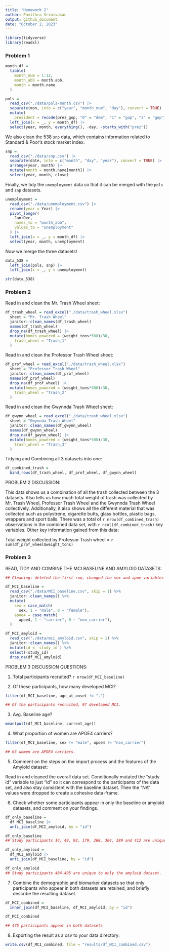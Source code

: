 ```yaml
---
title: "Homework 2"
author: Pavithra Srinivasan
output: github_document
date: "October 2, 2023"
---
```


```r
library(tidyverse)
library(readxl)
```

### Problem 1

```r
month_df = 
  tibble(
    month_num = 1:12,
    month_abb = month.abb,
    month = month.name
  )

pols = 
  read_csv("./data/pols-month.csv") |>
  separate(mon, into = c("year", "month_num", "day"), convert = TRUE) |>
  mutate(
    president = recode(prez_gop, "0" = "dem", "1" = "gop", "2" = "gop")) |>
  left_join(x = _, y = month_df) |> 
  select(year, month, everything(), -day, -starts_with("prez")) 
```

We also clean the 538 `snp` data, which contains information related to Standard & Poor’s stock market index.

```r
snp = 
  read_csv("./data/snp.csv") |>
  separate(date, into = c("month", "day", "year"), convert = TRUE) |>
  arrange(year, month) |>
  mutate(month = month.name[month]) |>
  select(year, month, close) 
```

Finally, we tidy the `unemployment` data so that it can be merged with the `pols` and `snp` datasets.

```r
unemployment = 
  read_csv("./data/unemployment.csv") |>
  rename(year = Year) |>
  pivot_longer(
    Jan:Dec, 
    names_to = "month_abb",
    values_to = "unemployment"
  ) |> 
  left_join(x = _, y = month_df) |> 
  select(year, month, unemployment)
```

Now we merge the three datasets!

```r
data_538 = 
  left_join(pols, snp) |>
  left_join(x = _, y = unemployment)

str(data_538)
```

### Problem 2

Read in and clean the Mr. Trash Wheel sheet:

```r
df_trash_wheel = read_excel("./data/trash_wheel.xlsx") 
  sheet = "Mr. Trash Wheel"
  janitor::clean_names(df_trash_wheel)
  names(df_trash_wheel)
  drop_na(df_trash_wheel) |> 
  mutate(homes_powered = (weight_tons*500)/30,
    trash_wheel = "Trash_1"
  )
```

Read in and clean the Professor Trash Wheel sheet:

```r
df_prof_wheel = read_excel("./data/trash_wheel.xlsx") 
  sheet = "Professor Trash Wheel"
  janitor::clean_names(df_prof_wheel)
  names(df_prof_wheel)
  drop_na(df_prof_wheel) |> 
  mutate(homes_powered = (weight_tons*500)/30,
    trash_wheel = "Trash_2"
  )
```

Read in and clean the Gwynnda Trash Wheel sheet: 

```r
df_gwynn_wheel = read_excel("./data/trash_wheel.xlsx") 
  sheet = "Gwynnda Trash Wheel"
  janitor::clean_names(df_gwynn_wheel)
  names(df_gwynn_wheel)
  drop_na(df_gwynn_wheel) |> 
  mutate(homes_powered = (weight_tons*500)/30,
    trash_wheel = "Trash_3"
  )
```

Tidying and Combining all 3 datasets into one:

```r
df_combined_trash = 
  bind_rows(df_trash_wheel, df_prof_wheel, df_gwynn_wheel)
```

PROBLEM 2 DISCUSSION:

This data shows us a combination of all the trash collected between the 3 datasets. Also tells us how much total weight of trash was collected by Mr. Trash Wheel, Professor Trash Wheel and the Gwynnda Trash Wheel collectively. Additionally, it also shows all the different material that was collected such as polystrene, cigarette butts, glass bottles, plastic bags, wrappers and sport balls. There was a total of `r nrow(df_combined_trash)` observations in the combined data set, with `r ncol(df_combined_trash)` key variables. Other key information gained from this data: 

Total weight collected by Professor Trash wheel = `r sum(df_prof_wheel$weight_tons)`


### Problem 3

READ, TIDY AND COMBINE THE MCI BASELINE AND AMYLOID DATASETS:

```r

## Cleaning: deleted the first row, changed the sex and apoe variables into non-numerical and removed NA. 

df_MCI_baseline = 
  read_csv("./data/MCI_baseline.csv", skip = 1) %>% 
  janitor::clean_names() %>% 
  mutate(
    sex = case_match(
      sex, 1 ~ "male", 0 ~ "female"),
    apoe4 = case_match(
      apoe4, 1 ~ "carrier", 0 ~ "non_carrier"),
  )

df_MCI_amyloid = 
  read_csv("./data/mci_amyloid.csv", skip = 1) %>%
  janitor::clean_names() %>% 
  mutate(id = `study_id`) %>% 
  select(-study_id)
  drop_na(df_MCI_amyloid)
```

PROBLEM 3 DISCUSSION QUESTIONS: 

1. Total participants recruited?
`r nrow(df_MCI_baseline)`

2. Of these participants, how many developed MCI?
```r
filter(df_MCI_baseline, age_at_onset != ".")

## Of the participants recruited, 97 developed MCI.
```

3. Avg. Baseline age?
```r
mean(pull(df_MCI_baseline, current_age))
```

4. What proportion of women are APOE4 carriers?
```r
filter(df_MCI_baseline, sex != "male", apoe4 != "non_carrier")

## 63 women are APOE4 carriers.
```
 
5. Comment on the steps on the import process and the features of the Amyloid dataset:

Read in and cleaned the overall data set. Conditionally mutated the "study id" variable to just "id" so it can correspond to the participants of the data set, and also stay consistent with the baseline dataset. Then the "NA" values were dropped to create a cohesive data-frame.


6. Check whether some participants appear in only the baseline or amyloid datasets, and comment on your findings. 

```r
df_only_baseline =
  df_MCI_baseline |>
  anti_join(df_MCI_amyloid, by = "id")

df_only_baseline
## Study participants 14, 49, 92, 179, 268, 304, 389 and 412 are unique to the baseline dataset. 
```
```r

df_only_amyloid = 
  df_MCI_amyloid |>
  anti_join(df_MCI_baseline, by = "id")

df_only_amyloid
## Study participants 484-495 are unique to only the amyloid dataset. 
```

7. Combine the demographic and biomarker datasets so that only participants who appear in both datasets are retained, and briefly describe the resulting dataset.

```r
df_MCI_combined = 
  inner_join(df_MCI_baseline, df_MCI_amyloid, by = "id")

df_MCI_combined

## 475 participants appear in both datasets
```

8. Exporting the result as a csv to your data directory: 
```r
write.csv(df_MCI_combined, file = "results/df_MCI_combined.csv")

```



